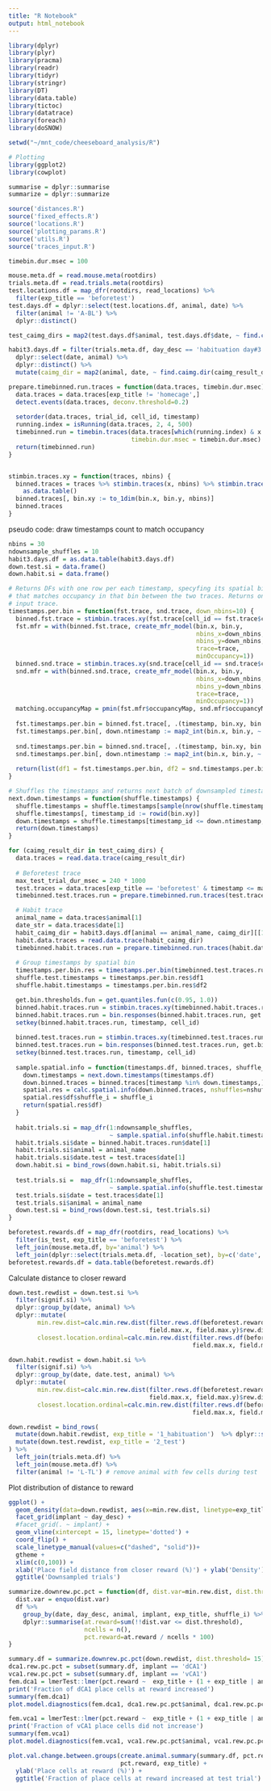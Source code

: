 ```yaml
---
title: "R Notebook"
output: html_notebook
---
```



```r
library(dplyr)
library(plyr)
library(pracma)
library(readr)
library(tidyr)
library(stringr)
library(DT)
library(data.table)
library(tictoc)
library(datatrace)
library(foreach)
library(doSNOW)

setwd("~/mnt_code/cheeseboard_analysis/R")

# Plotting
library(ggplot2)
library(cowplot)

summarise = dplyr::summarise
summarize = dplyr::summarize

source('distances.R')
source('fixed_effects.R')
source('locations.R')
source('plotting_params.R')
source('utils.R')
source('traces_input.R')
```

```r
timebin.dur.msec = 100

mouse.meta.df = read.mouse.meta(rootdirs)
trials.meta.df = read.trials.meta(rootdirs)
test.locations.df = map_dfr(rootdirs, read_locations) %>%
  filter(exp_title == 'beforetest')
test.days.df = dplyr::select(test.locations.df, animal, date) %>%
  filter(animal != 'A-BL') %>%
  dplyr::distinct()

test_caimg_dirs = map2(test.days.df$animal, test.days.df$date, ~ find.caimg.dir(caimg_result_dirs, .x, .y))

habit3.days.df = filter(trials.meta.df, day_desc == 'habituation day#3') %>% 
  dplyr::select(date, animal) %>%
  dplyr::distinct() %>% 
  mutate(caimg_dir = map2(animal, date, ~ find.caimg.dir(caimg_result_dirs, .x, .y)))
```
```r
prepare.timebinned.run.traces = function(data.traces, timebin.dur.msec) {
  data.traces = data.traces[exp_title != 'homecage',]
  detect.events(data.traces, deconv.threshold=0.2)
  
  setorder(data.traces, trial_id, cell_id, timestamp)
  running.index = isRunning(data.traces, 2, 4, 500)
  timebinned.run = timebin.traces(data.traces[which(running.index) & x >= 0 & y >= 0, ], 
                                  timebin.dur.msec = timebin.dur.msec)
  return(timebinned.run)
}


stimbin.traces.xy = function(traces, nbins) {
  binned.traces = traces %>% stimbin.traces(x, nbins) %>% stimbin.traces(y, nbins) %>% 
    as.data.table()
  binned.traces[, bin.xy := to_1dim(bin.x, bin.y, nbins)]
  binned.traces
}
```


pseudo code:
draw timestamps count to match occupancy
```r
nbins = 30
ndownsample_shuffles = 10
habit3.days.df = as.data.table(habit3.days.df)
down.test.si = data.frame()
down.habit.si = data.frame()

# Returns DFs with one row per each timestamp, specyfing its spatial bin and count of timestamps 
# that matches occupancy in that bin between the two traces. Returns one DF per the 
# input trace.
timestamps.per.bin = function(fst.trace, snd.trace, down_nbins=10) {
  binned.fst.trace = stimbin.traces.xy(fst.trace[cell_id == fst.trace$cell_id[1]], down_nbins)
  fst.mfr = with(binned.fst.trace, create_mfr_model(bin.x, bin.y, 
                                                    nbins_x=down_nbins, 
                                                    nbins_y=down_nbins, 
                                                    trace=trace, 
                                                    minOccupancy=1))
  binned.snd.trace = stimbin.traces.xy(snd.trace[cell_id == snd.trace$cell_id[1]], down_nbins)
  snd.mfr = with(binned.snd.trace, create_mfr_model(bin.x, bin.y, 
                                                    nbins_x=down_nbins, 
                                                    nbins_y=down_nbins, 
                                                    trace=trace, 
                                                    minOccupancy=1))
  matching.occupancyMap = pmin(fst.mfr$occupancyMap, snd.mfr$occupancyMap)
  
  fst.timestamps.per.bin = binned.fst.trace[, .(timestamp, bin.xy, bin.x, bin.y)]
  fst.timestamps.per.bin[, down.ntimestamp := map2_int(bin.x, bin.y, ~ as.integer(matching.occupancyMap[.x, .y]))]
  
  snd.timestamps.per.bin = binned.snd.trace[, .(timestamp, bin.xy, bin.x, bin.y)]
  snd.timestamps.per.bin[, down.ntimestamp := map2_int(bin.x, bin.y, ~ as.integer(matching.occupancyMap[.x, .y]))]
  
  return(list(df1 = fst.timestamps.per.bin, df2 = snd.timestamps.per.bin, occupancyMap=matching.occupancyMap))
}

# Shuffles the timestamps and returns next batch of downsampled timestamps per each bin
next.down.timestamps = function(shuffle.timestamps) {
  shuffle.timestamps = shuffle.timestamps[sample(nrow(shuffle.timestamps)),]
  shuffle.timestamps[, timestamp_id := rowid(bin.xy)]
  down.timestamps = shuffle.timestamps[timestamp_id <= down.ntimestamp, timestamp]
  return(down.timestamps)
}

for (caimg_result_dir in test_caimg_dirs) {
  data.traces = read.data.trace(caimg_result_dir)
  
  # Beforetest trace
  max_test_trial_dur_msec = 240 * 1000
  test.traces = data.traces[exp_title == 'beforetest' & timestamp <= max_test_trial_dur_msec]
  timebinned.test.traces.run = prepare.timebinned.run.traces(test.traces, timebin.dur.msec)

  # Habit trace
  animal_name = data.traces$animal[1]
  date_str = data.traces$date[1]
  habit_caimg_dir = habit3.days.df[animal == animal_name, caimg_dir][[1]]
  habit.data.traces = read.data.trace(habit_caimg_dir)
  timebinned.habit.traces.run = prepare.timebinned.run.traces(habit.data.traces, timebin.dur.msec)
  
  # Group timestamps by spatial bin
  timestamps.per.bin.res = timestamps.per.bin(timebinned.test.traces.run, timebinned.habit.traces.run)
  shuffle.test.timestamps = timestamps.per.bin.res$df1
  shuffle.habit.timestamps = timestamps.per.bin.res$df2

  get.bin.thresholds.fun = get.quantiles.fun(c(0.95, 1.0))
  binned.habit.traces.run = stimbin.traces.xy(timebinned.habit.traces.run, nbins)
  binned.habit.traces.run = bin.responses(binned.habit.traces.run, get.bin.thresholds.fun, binned.var='trace')
  setkey(binned.habit.traces.run, timestamp, cell_id)
  
  binned.test.traces.run = stimbin.traces.xy(timebinned.test.traces.run, nbins)
  binned.test.traces.run = bin.responses(binned.test.traces.run, get.bin.thresholds.fun, binned.var='trace')
  setkey(binned.test.traces.run, timestamp, cell_id)
  
  sample.spatial.info = function(timestamps.df, binned.traces, shuffle_i, nshuffles=100) {
    down.timestamps = next.down.timestamps(timestamps.df)
    down.binned.traces = binned.traces[timestamp %in% down.timestamps,]
    spatial.res = calc.spatial.info(down.binned.traces, nshuffles=nshuffles)
    spatial.res$df$shuffle_i = shuffle_i
    return(spatial.res$df)
  }
  
  habit.trials.si = map_dfr(1:ndownsample_shuffles, 
                            ~ sample.spatial.info(shuffle.habit.timestamps, binned.habit.traces.run, .x))
  habit.trials.si$date = binned.habit.traces.run$date[1]
  habit.trials.si$animal = animal_name
  habit.trials.si$date.test = test.traces$date[1]
  down.habit.si = bind_rows(down.habit.si, habit.trials.si)
  
  test.trials.si =  map_dfr(1:ndownsample_shuffles, 
                            ~ sample.spatial.info(shuffle.test.timestamps, binned.test.traces.run, .x))
  test.trials.si$date = test.traces$date[1]
  test.trials.si$animal = animal_name
  down.test.si = bind_rows(down.test.si, test.trials.si)
}
```




```r
beforetest.rewards.df = map_dfr(rootdirs, read_locations) %>%
  filter(is_test, exp_title == 'beforetest') %>%
  left_join(mouse.meta.df, by='animal') %>%
  left_join(dplyr::select(trials.meta.df, -location_set), by=c('date', 'animal'))
beforetest.rewards.df = data.table(beforetest.rewards.df)
```

Calculate distance to closer reward
```r
down.test.rewdist = down.test.si %>%
  filter(signif.si) %>%
  dplyr::group_by(date, animal) %>%
  dplyr::mutate(
        min.rew.dist=calc.min.rew.dist(filter.rews.df(beforetest.rewards.df, date[1], animal[1]),
                                       field.max.x, field.max.y)$rew.dist,
        closest.location.ordinal=calc.min.rew.dist(filter.rews.df(beforetest.rewards.df, date[1], animal[1]),
                                                   field.max.x, field.max.y)$location.ordinal)

down.habit.rewdist = down.habit.si %>%
  filter(signif.si) %>%
  dplyr::group_by(date, date.test, animal) %>%
  dplyr::mutate(
        min.rew.dist=calc.min.rew.dist(filter.rews.df(beforetest.rewards.df, date.test[1], animal[1]),
                                       field.max.x, field.max.y)$rew.dist,
        closest.location.ordinal=calc.min.rew.dist(filter.rews.df(beforetest.rewards.df, date.test[1], animal[1]),
                                                   field.max.x, field.max.y)$location.ordinal)

down.rewdist = bind_rows(
  mutate(down.habit.rewdist, exp_title = '1_habituation')  %>% dplyr::select(-date) %>% dplyr::rename(date=date.test),
  mutate(down.test.rewdist, exp_title = '2_test')
) %>%
  left_join(trials.meta.df) %>%
  left_join(mouse.meta.df) %>%
  filter(animal != 'L-TL') # remove animal with few cells during test
```

Plot distribution of distance to reward 
```r
ggplot() +
  geom_density(data=down.rewdist, aes(x=min.rew.dist, linetype=exp_title)) +
  facet_grid(implant ~ day_desc) +
  #facet_grid(. ~ implant) +
  geom_vline(xintercept = 15, linetype='dotted') +
  coord_flip() +
  scale_linetype_manual(values=c("dashed", "solid"))+
  gtheme +
  xlim(c(0,100)) +
  xlab('Place field distance from closer reward (%)') + ylab('Density') +
  ggtitle('Downsampled trials')
```


```r
summarize.downrew.pc.pct = function(df, dist.var=min.rew.dist, dist.threshold=goal.cell.max.dist) {
  dist.var = enquo(dist.var)
  df %>%
    group_by(date, day_desc, animal, implant, exp_title, shuffle_i) %>%
    dplyr::summarise(at.reward=sum(!!dist.var <= dist.threshold),
                     ncells = n(),
                     pct.reward=at.reward / ncells * 100)
}

summary.df = summarize.downrew.pc.pct(down.rewdist, dist.threshold= 15)
dca1.rew.pc.pct = subset(summary.df, implant == 'dCA1')
vca1.rew.pc.pct = subset(summary.df, implant == 'vCA1')
fem.dca1 = lmerTest::lmer(pct.reward ~  exp_title + (1 + exp_title | animal), data=dca1.rew.pc.pct)
print('Fraction of dCA1 place cells at reward increased')
summary(fem.dca1)
plot.model.diagnostics(fem.dca1, dca1.rew.pc.pct$animal, dca1.rew.pc.pct$exp_title)

fem.vca1 = lmerTest::lmer(pct.reward ~  exp_title + (1 + exp_title | animal), data=vca1.rew.pc.pct)
print('Fraction of vCA1 place cells did not increase')
summary(fem.vca1)
plot.model.diagnostics(fem.vca1, vca1.rew.pc.pct$animal, vca1.rew.pc.pct$exp_title)

plot.val.change.between.groups(create.animal.summary(summary.df, pct.reward, exp_title, shuffle_i), 
                               pct.reward, exp_title) +
  ylab('Place cells at reward (%)') +
  ggtitle('Fraction of place cells at reward increased at test trial')
```




